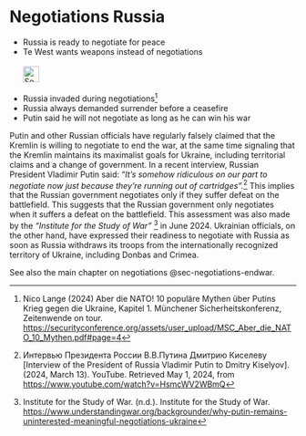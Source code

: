 # Negotiations Russia {#sec-negotiations-russia}

::: {.callout-caution title="Myth"}
- Russia is ready to negotiate for peace
- Te West wants weapons instead of negotiations
[<br></br>![Search for topic in EUvsDisinfo](../all_common_img/EUvsDisinfo_400x240.jpg){height=2em}](https://euvsdisinfo.eu/disinformation-cases/?text=(russia%7Cmoscow%7Cputin)%20(negotiate%7Cnegotiations)&sort=relevance)
:::

::: {.callout-tip title="Truth"}
- Russia invaded during negotiations[^negotiations-russia-3]
- Russia always demanded surrender before a ceasefire
- Putin said he will not negotiate as long as he can win his war
:::

Putin and other Russian officials have regularly falsely claimed that the Kremlin is willing to negotiate to end the war, at the same time signaling that the Kremlin maintains its maximalist goals for Ukraine, including territorial claims and a change of government. In a recent interview, Russian President Vladimir Putin said: “*It’s somehow ridiculous on our part to negotiate now just because they’re running out of cartridges”.*[^negotiations-russia-1] This implies that the Russian government negotiates only if they suffer defeat on the battlefield. This suggests that the Russian government only negotiates when it suffers a defeat on the battlefield. This assessment was also made by the *“Institute for the Study of War”* [^negotiations-russia-2] in June 2024\. Ukrainian officials, on the other hand, have expressed their readiness to negotiate with Russia as soon as Russia withdraws its troops from the internationally recognized territory of Ukraine, including Donbas and Crimea.

See also the main chapter on negotiations @sec-negotiations-endwar.


[^negotiations-russia-1]:  Интервью Президента России В.В.Путина Дмитрию Киселеву \[Interview of the President of Russia Vladimir Putin to Dmitry Kiselyov\]. (2024, March 13). YouTube. Retrieved May 1, 2024, from [https://www.youtube.com/watch?v=HsmcWV2WBmQ](https://www.youtube.com/watch?v=HsmcWV2WBmQ)

[^negotiations-russia-2]:  Institute for the Study of War. (n.d.). Institute for the Study of War. [https://www.understandingwar.org/backgrounder/why-putin-remains-uninterested-meaningful-negotiations-ukraine](https://www.understandingwar.org/backgrounder/why-putin-remains-uninterested-meaningful-negotiations-ukraine)

[^negotiations-russia-3]:  Nico Lange (2024) Aber die NATO! 10 populäre Mythen über Putins Krieg gegen die Ukraine, Kapitel 1. Münchener Sicherheitskonferenz, Zeitenwende on tour.  [https://securityconference.org/assets/user_upload/MSC_Aber_die_NATO_10_Mythen.pdf#page=4](https://securityconference.org/assets/user_upload/MSC_Aber_die_NATO_10_Mythen.pdf#page=4)
